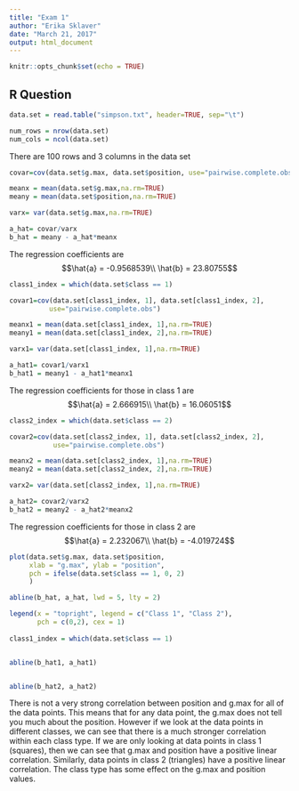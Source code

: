 ```yaml
---
title: "Exam 1"
author: "Erika Sklaver"
date: "March 21, 2017"
output: html_document
---
```


```r
knitr::opts_chunk$set(echo = TRUE)
```

## R Question



```r
data.set = read.table("simpson.txt", header=TRUE, sep="\t")

num_rows = nrow(data.set)
num_cols = ncol(data.set)
```
There are 100 rows and 3 columns in the data set


```r
covar=cov(data.set$g.max, data.set$position, use="pairwise.complete.obs")

meanx = mean(data.set$g.max,na.rm=TRUE)
meany = mean(data.set$position,na.rm=TRUE)

varx= var(data.set$g.max,na.rm=TRUE)

a_hat= covar/varx
b_hat = meany - a_hat*meanx
```

The regression coefficients are $$\hat{a} = -0.9568539\\ \hat{b} = 23.80755$$

```r
class1_index = which(data.set$class == 1)

covar1=cov(data.set[class1_index, 1], data.set[class1_index, 2],
          use="pairwise.complete.obs")

meanx1 = mean(data.set[class1_index, 1],na.rm=TRUE)
meany1 = mean(data.set[class1_index, 2],na.rm=TRUE)

varx1= var(data.set[class1_index, 1],na.rm=TRUE)

a_hat1= covar1/varx1
b_hat1 = meany1 - a_hat1*meanx1
```

The regression coefficients for those in class 1 are $$\hat{a} = 2.666915\\ \hat{b} = 16.06051$$

```r
class2_index = which(data.set$class == 2)

covar2=cov(data.set[class2_index, 1], data.set[class2_index, 2],
           use="pairwise.complete.obs")

meanx2 = mean(data.set[class2_index, 1],na.rm=TRUE)
meany2 = mean(data.set[class2_index, 2],na.rm=TRUE)

varx2= var(data.set[class2_index, 1],na.rm=TRUE)

a_hat2= covar2/varx2
b_hat2 = meany2 - a_hat2*meanx2
```

The regression coefficients for those in class 2 are $$\hat{a} = 2.232067\\ \hat{b} = -4.019724$$

```r

plot(data.set$g.max, data.set$position, 
     xlab = "g.max", ylab = "position",
     pch = ifelse(data.set$class == 1, 0, 2)
     )

abline(b_hat, a_hat, lwd = 5, lty = 2)

legend(x = "topright", legend = c("Class 1", "Class 2"),
       pch = c(0,2), cex = 1)
                  
class1_index = which(data.set$class == 1)


abline(b_hat1, a_hat1)


abline(b_hat2, a_hat2)
```

There is not a very strong correlation between position and g.max for all of the data points. This means that for any data point, the g.max does not tell you much about the position. However if we look at the data points in different classes, we can see that there is a much stronger correlation within each class type. If we are only looking at data points in class 1 (squares), then we can see that g.max and position have a positive linear correlation. Similarly, data points in class 2 (triangles) have a positive linear correlation. The class type has some effect on the g.max and position values. 
